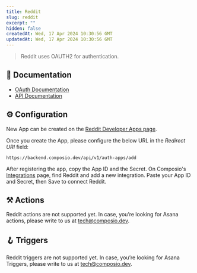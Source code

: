 ```yaml
---
title: Reddit
slug: reddit
excerpt: ""
hidden: false
createdAt: Wed, 17 Apr 2024 10:30:56 GMT
updatedAt: Wed, 17 Apr 2024 10:30:56 GMT
--- 
```

> Reddit uses OAUTH2 for authentication.
## 📔 Documentation

- [OAuth Documentation](https://github.com/reddit-archive/reddit/wiki/OAuth2)
- [API Documentation](https://www.reddit.com/dev/api)

## ⚙️ Configuration

<Tip>New App can be created on the [Reddit Developer Apps page](https://www.reddit.com/prefs/apps).</Tip>

Once you create the App, please configure the below URL in the _Redirect URI_ field:


```
https://backend.composio.dev/api/v1/auth-apps/add
```

After registering the app, copy the App ID and the Secret. On Composio's [Integrations](https://app.composio.dev/apps) page, find Reddit and add a new integration. Paste your App ID and Secret, then Save to connect Reddit.


## ⚒️ Actions

Reddit actions are not supported yet. In case, you’re looking for Asana actions, please write to us at tech@composio.dev.

## 🪝 Triggers

Reddit triggers are not supported yet. In case, you’re looking for Asana Triggers, please write to us at tech@composio.dev.

